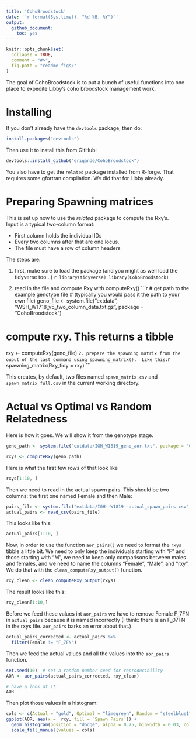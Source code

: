 ```yaml
---
title: 'CohoBroodstock'
date: '`r format(Sys.time(), "%d %B, %Y")`'
output:
  github_document:
    toc: yes
---
```


<!-- README.md is generated from README.Rmd. Please edit that file -->

```r
knitr::opts_chunk$set(
  collapse = TRUE,
  comment = "#>",
  fig.path = "readme-figs/"
)
```

The goal of CohoBroodstock is to put a bunch of useful functions into one place to expedite
Libby's coho broodstock management work.

# Installing

If you don't already have the `devtools` package, then do:
```r
install.packages("devtools")
```

Then use it to install this from GitHub:
```r
devtools::install_github("eriqande/CohoBroodstock")
```

You also have to get the `related` package installed from R-forge.  That 
requires some gfortran compilation.  We did that for Libby already.

# Preparing Spawning matrices

This is set up now to use the _related_ package to compute the Rxy's.  
Input is a typical two-column format:  

- First column holds the individual IDs
- Every two columns after that are one locus.
- The file must have a row of column headers

The steps are:

1. first, make sure to load the package (and you might
as well load the tidyverse too...)
    ```r
library(tidyverse)
library(CohoBroodstock)
    ```
    
1. read in the file and compute Rxy with computeRxy()
    ```r
# get path to the example genotype file
# (typically you would pass it the path to your own file)
geno_file <- system.file("extdata",
                     "WSH_W1718_v5_two_column_data.txt.gz",
                     package = "CohoBroodstock")

# compute rxy.  This returns a tibble
rxy <- computeRxy(geno_file)
    ```
2. prepare the spawning matrix from the ouput of the last command using
spawning_matrix().  Like this:
    ```r
spawning_matrix(Rxy_tidy = rxy)
    ```
    
This creates, by default, two files named `spawn_matrix.csv` and `spawn_matrix_full.csv` in
the current working directory.



# Actual vs Optimal vs Random Relatedness

Here is how it goes. We will show it from the genotype stage.
```r
geno_path <- system.file("extdata/IGH_W1819_geno_aor.txt", package = "CohoBroodstock")

rxys <- computeRxy(geno_path)
```

Here is what the first few rows of that look like
```r
rxys[1:10, ]
```


Then we need to read in the actual spawn pairs.  This should be two columns: the first one named Female and then Male:
```r
pairs_file <- system.file("extdata/IGH--W1819--actual_spawn_pairs.csv", package = "CohoBroodstock")
actual_pairs <- read_csv(pairs_file)
```

This looks like this:
```r
actual_pairs[1:10, ]
```

Now, in order to use the function `aor_pairs()` we need to format the `rxys` tibble a little bit.
We need to only keep the individuals starting with "F" and those starting with "M", we need to
keep only comparisons between males and females, and we need to
name the columns "Female", "Male", and "rxy".  We do that with the `clean_computeRxy_output()` function.
```r
rxy_clean <- clean_computeRxy_output(rxys)
```
The result looks like this:
```r
rxy_clean[1:10,]
```

Before we feed these values int `aor_pairs` we have to remove Female F_7FN in `actual_pairs` because
it is named incorrectly (I think:  there is an F_07FN in the rxys file.  `aor_pairs` barks an error 
about that.)
```r
actual_pairs_corrected <- actual_pairs %>%
  filter(Female != "F_7FN")
```

Then we feed the actual values and all the values into the `aor_pairs` function.
```r
set.seed(10)  # set a random number seed for reproducibility
AOR <- aor_pairs(actual_pairs_corrected, rxy_clean)

# have a look at it:
AOR
```

Then plot those values in a histogram:
```r
cols <- c(Actual = "gold", Optimal = "limegreen", Random = "steelblue1")
ggplot(AOR, aes(x =  rxy, fill = `Spawn Pairs`)) +
  geom_histogram(position = "dodge", alpha = 0.75, binwidth = 0.03, color = "black", size = 0.2) +
  scale_fill_manual(values = cols)
```
